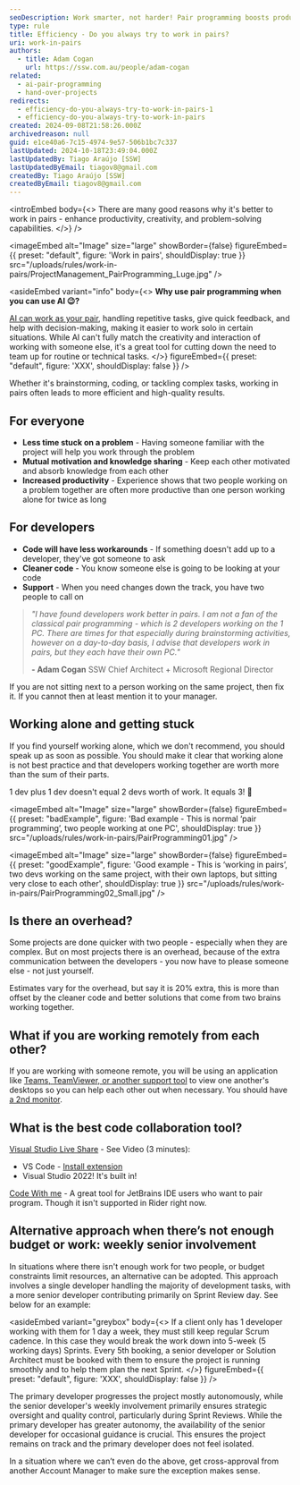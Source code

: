 ```yaml
---
seoDescription: Work smarter, not harder! Pair programming boosts productivity and code quality. 2 heads are better than one, especially when working on complex projects. Reduce problem-solving time, stay motivated, and learn from each other's expertise.
type: rule
title: Efficiency - Do you always try to work in pairs?
uri: work-in-pairs
authors:
  - title: Adam Cogan
    url: https://ssw.com.au/people/adam-cogan
related:
  - ai-pair-programming
  - hand-over-projects
redirects:
  - efficiency-do-you-always-try-to-work-in-pairs-1
  - efficiency-do-you-always-try-to-work-in-pairs
created: 2024-09-08T21:58:26.000Z
archivedreason: null
guid: e1ce40a6-7c15-4974-9e57-506b1bc7c337
lastUpdated: 2024-10-18T23:49:04.000Z
lastUpdatedBy: Tiago Araújo [SSW]
lastUpdatedByEmail: tiagov8@gmail.com
createdBy: Tiago Araújo [SSW]
createdByEmail: tiagov8@gmail.com
---
```


<introEmbed
  body={<>
There are many good reasons why it's better to work in pairs - enhance productivity, creativity, and problem-solving capabilities.
  </>}
/>

<imageEmbed
  alt="Image"
  size="large"
  showBorder={false}
  figureEmbed={{
    preset: "default",
    figure: 'Work in pairs',
    shouldDisplay: true
  }}
  src="/uploads/rules/work-in-pairs/ProjectManagement_PairProgramming_Luge.jpg"
/>

<asideEmbed
  variant="info"
  body={<>
    **Why use pair programming when you can use AI 😉?**

[AI can work as your pair](/ai-pair-programming), handling repetitive tasks, give quick feedback, and help with decision-making, making it easier to work solo in certain situations. While AI can't fully match the creativity and interaction of working with someone else, it's a great tool for cutting down the need to team up for routine or technical tasks.
  </>}
  figureEmbed={{
    preset: "default",
    figure: 'XXX',
    shouldDisplay: false
  }}
/>

Whether it's brainstorming, coding, or tackling complex tasks, working in pairs often leads to more efficient and high-quality results.

## For everyone

* **Less time stuck on a problem** - Having someone familiar with the project will help you work through the problem
* **Mutual motivation and knowledge sharing** - Keep each other motivated and absorb knowledge from each other
* **Increased productivity** - Experience shows that two people working on a problem together are often more productive than one person working alone for twice as long

## For developers

* **Code will have less workarounds** - If something doesn't add up to a developer, they've got someone to ask
* **Cleaner code** - You know someone else is going to be looking at your code
* **Support** - When you need changes down the track, you have two people to call on

> _"I have found developers work better in pairs. I am not a fan of the classical pair programming - which is 2 developers working on the 1 PC. There are times for that especially during brainstorming activities, however on a day-to-day basis, I advise that developers work in pairs, but they each have their own PC."_
>
> **\- Adam Cogan**
> SSW Chief Architect + Microsoft Regional Director

If you are not sitting next to a person working on the same project, then fix it. If you cannot then at least mention it to your manager.

## Working alone and getting stuck

If you find yourself working alone, which we don't recommend, you should speak up as soon as possible. You should make it clear that working alone is not best practice and that developers working together are worth more than the sum of their parts.

1 dev plus 1 dev doesn't equal 2 devs worth of work. It equals 3! 🎉

<imageEmbed
  alt="Image"
  size="large"
  showBorder={false}
  figureEmbed={{
    preset: "badExample",
    figure: 'Bad example - This is normal ‘pair programming’, two people working at one PC',
    shouldDisplay: true
  }}
  src="/uploads/rules/work-in-pairs/PairProgramming01.jpg"
/>

<imageEmbed
  alt="Image"
  size="large"
  showBorder={false}
  figureEmbed={{
    preset: "goodExample",
    figure: 'Good example - This is ‘working in pairs’, two devs working on the same project, with their own laptops, but sitting very close to each other',
    shouldDisplay: true
  }}
  src="/uploads/rules/work-in-pairs/PairProgramming02_Small.jpg"
/>

## Is there an overhead?

Some projects are done quicker with two people - especially when they are complex. But on most projects there is an overhead, because of the extra communication between the developers - you now have to please someone else - not just yourself.

Estimates vary for the overhead, but say it is 20% extra, this is more than offset by the cleaner code and better solutions that come from two brains working together.

## What if you are working remotely from each other?

If you are working with someone remote, you will be using an application like [Teams, TeamViewer, or another support tool](/do-you-know-the-best-way-to-give-the-best-customer-support) to view one another's desktops so you can help each other out when necessary. You should have [a 2nd monitor](/efficiency-do-you-use-two-monitors).

## What is the best code collaboration tool?

[Visual Studio Live Share](https://visualstudio.microsoft.com/services/live-share/) - See Video (3 minutes):

<youtubeEmbed url="https://www.youtube.com/watch?v=A2ceblXTBBc" description="" />

* VS Code - [Install extension](https://marketplace.visualstudio.com/items?itemName=MS-vsliveshare.vsliveshare)
* Visual Studio 2022! It's built in!

[Code With me](https://www.jetbrains.com/code-with-me/) - A great tool for JetBrains IDE users who want to pair program. Though it isn't supported in Rider right now.

## Alternative approach when there’s not enough budget or work: weekly senior involvement

In situations where there isn't enough work for two people, or budget constraints limit resources, an alternative can be adopted. This approach involves a single developer handling the majority of development tasks, with a more senior developer contributing primarily on Sprint Review day. See below for an example:

<asideEmbed
  variant="greybox"
  body={<>
    If a client only has 1 developer working with them for 1 day a week, they must still keep regular Scrum cadence. In this case they would break the work down into 5-week (5 working days) Sprints. Every 5th booking, a senior developer or Solution Architect must be booked with them to ensure the project is running smoothly and to help them plan the next Sprint.
  </>}
  figureEmbed={{
    preset: "default",
    figure: 'XXX',
    shouldDisplay: false
  }}
/>

The primary developer progresses the project mostly autonomously, while the senior developer's weekly involvement primarily ensures strategic oversight and quality control, particularly during Sprint Reviews. While the primary developer has greater autonomy, the availability of the senior developer for occasional guidance is crucial. This ensures the project remains on track and the primary developer does not feel isolated.

In a situation where we can’t even do the above, get cross-approval from another Account Manager to make sure the exception makes sense.
